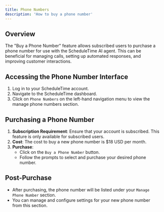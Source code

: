 ```yaml
---
title: Phone Numbers
description: 'How to buy a phone number'
---
```


## Overview
The "Buy a Phone Number" feature allows subscribed users to purchase a phone number for use with the ScheduleTime AI agent. This can be beneficial for managing calls, setting up automated responses, and improving customer interactions.

## Accessing the Phone Number Interface
1. Log in to your ScheduleTime account.
2. Navigate to the ScheduleTime dashboard.
3. Click on `Phone Numbers` on the left-hand navigation menu to view the manage phone numbers section.

## Purchasing a Phone Number
1. **Subscription Requirement**: Ensure that your account is subscribed. This feature is only available for subscribed users.
2. **Cost**: The cost to buy a new phone number is $18 USD per month.
3. **Purchase**:
   - Click on the `Buy a Phone Number` button.
   - Follow the prompts to select and purchase your desired phone number.

## Post-Purchase
- After purchasing, the phone number will be listed under your `Manage Phone Number` section.
- You can manage and configure settings for your new phone number from this section.

